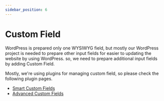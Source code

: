 ```yaml
---
sidebar_position: 6
---
```


# Custom Field

WordPress is prepared only one WYSIWYG field, but mostly our WordPress project is needed to prepare other input fields for easier to updating the website by using WordPress. so, we need to prepare additional input fields by adding Custom Field.

Mostly, we're using plugins for managing custom field, so please check the following plugin pages.

- [Smart Custom Fields](/docs/wordpress/plugins/custom-field/smart-custom-fields)
- [Advanced Custom Fields](/docs/wordpress/plugins/custom-field/advanced-custom-fields)

